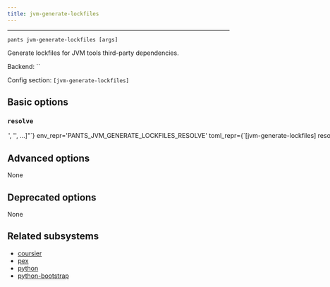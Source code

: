 ```yaml
---
title: jvm-generate-lockfiles
---
```



---

```
pants jvm-generate-lockfiles [args]
```

Generate lockfiles for JVM tools third-party dependencies.

Backend: <span className="color--primary">``</span>

Config section: <span className="color--primary">`[jvm-generate-lockfiles]`</span>

<span className={styles.options}>

## Basic options

### `resolve`

<Option
  cli_repr={`--jvm-generate-lockfiles-resolve="['<str>', '<str>', ...]"`}
  env_repr='PANTS_JVM_GENERATE_LOCKFILES_RESOLVE'
  toml_repr={`[jvm-generate-lockfiles]
resolve = [
    '<str>',
    '<str>',
    ...,
]`}
  default_repr={`[]`}
>

Only generate lockfiles for the specified resolve(s).

Resolves are the logical names for tool lockfiles which are the options scope for that tool such as `junit`.

For example, you can run `./pants jvm-generate-lockfiles --resolve=junit to only generate lockfiles for the `junit` tool.

If you specify an invalid resolve name, like &#x27;fake&#x27;, Pants will output all possible values.

If not specified, Pants will generate lockfiles for all resolves.

</Option>

## Advanced options

None

## Deprecated options

None

## Related subsystems

- [coursier](../subsystems/coursier.mdx)
- [pex](../subsystems/pex.mdx)
- [python](../subsystems/python.mdx)
- [python-bootstrap](../subsystems/python-bootstrap.mdx)

</span>
